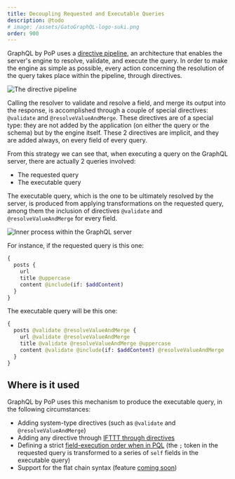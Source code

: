 ```yaml
---
title: Decoupling Requested and Executable Queries
description: @todo
# image: /assets/GatoGraphQL-logo-suki.png
order: 900
---
```


GraphQL by PoP uses a [directive pipeline](directive-pipeline.html), an architecture that enables the server's engine to resolve, validate, and execute the query. In order to make the engine as simple as possible, every action concerning the resolution of the query takes place within the pipeline, through directives.

![The directive pipeline](/images/multiple-fields-slot-directive-pipeline.png)

Calling the resolver to validate and resolve a field, and merge its output into the response, is accomplished through a couple of special directives: `@validate` and `@resolveValueAndMerge`. These directives are of a special type: they are not added by the application (on either the query or the schema) but by the engine itself. These 2 directives are implicit, and they are added always, on every field of every query.

From this strategy we can see that, when executing a query on the GraphQL server, there are actually 2 queries involved:

- The requested query
- The executable query

The executable query, which is the one to be ultimately resolved by the server, is produced from applying transformations on the requested query, among them the inclusion of directives `@validate` and `@resolveValueAndMerge` for every field.

![Inner process within the GraphQL server](/images/graphql-server-inner-process.png)

For instance, if the requested query is this one:

```graphql
{
  posts {
    url
    title @uppercase
    content @include(if: $addContent)
  }
}
```

The executable query will be this one:

```graphql
{
  posts @validate @resolveValueAndMerge {
    url @validate @resolveValueAndMerge
    title @validate @resolveValueAndMerge @uppercase
    content @validate @include(if: $addContent) @resolveValueAndMerge
  }
}
```

## Where is it used

GraphQL by PoP uses this mechanism to produce the executable query, in the following circumstances:

- Adding system-type directives (such as `@validate` and `@resolveValueAndMerge`)
- Adding any directive through [IFTTT through directives](../dynamic-schema/ifttt-through-directives.html)
- Defining a strict [field-execution order when in PQL](../extended/pql-defining-field-resolution-order.html) (the `;` token in the requested query is transformed to a series of `self` fields in the executable query)
- Support for the flat chain syntax (feature [coming soon](https://github.com/GatoGraphQL/GatoGraphQL/issues/213))

